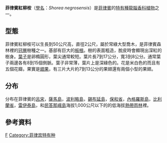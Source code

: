{{Speciesbox 
| taxon = Shorea negrosensis
| status = LC
| status_system = IUCN2.3
| status_ref = <ref name="iucn status 18 November 2021">{{cite iucn |author=Energy Development Corporation  |date=2020 |title=''Shorea negrosensis'' |volume=2020 |page=e.T33144A68074543 |doi=10.2305/IUCN.UK.2020-1.RLTS.T33144A68074543.en |access-date=18 November 2021}}</ref>
| binomial_authority = Foxw.
}}
'''菲律賓紅柳桉'''（[[學名|學名]]：''Shorea negrosensis''）是[[菲律賓|菲律賓]]的[[特有種|特有種]][[龍腦香科|龍腦香科]][[植物|植物]]之一。

== 型態 ==
菲律賓紅柳桉可以生長到50公尺高，直徑2公尺，屬於常綠大型喬木，是菲律賓森林裡的[[林冠|冠層]]樹種之一。基部有巨大的[[板根|板根]]。樹的表面粗造，脫皮時會顯現出深紅的樹身。[[葉子|葉子]]是卵橢圓形，葉尖通常較短。葉片長7到17公分，寬3到8公分。通常葉子兩邊各有8到15個側脈。葉子非常薄，葉片上是深綠色的。花是米白色的而且有五個花瓣。果實是[[翅果|翅果]]，有三片大片約7到13公分的果翅還有兩個小型的果翅。

== 分布 ==
分布在菲律賓的[[呂宋|呂宋]]，[[薩馬島|薩馬島]]，[[波利略島|波利略島]]，[[錫布延島|錫布延島]]，[[保和省|保和省]]，[[內格羅斯島|內格羅斯島]]，[[比利蘭省|比利蘭省]]，[[雷伊泰島|雷伊泰島]]，和[[民答那峨島|民答那峨島]]海拔1,000公尺以下的的低海拔[[熱帶雨林|熱帶雨林]]裡。

== 參考資料 ==
{{reflist}}
{{DEFAULTSORT:Shorea negrosensis}}

{{taxonbar}}
[[Category:_龍腦香科|F]]
[[Category:菲律宾特有种|Category:菲律宾特有种]]